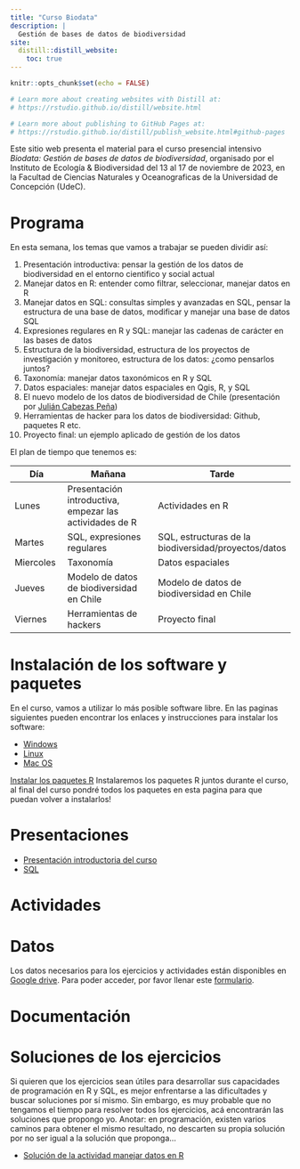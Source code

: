 ```yaml
---
title: "Curso Biodata"
description: |
  Gestión de bases de datos de biodiversidad
site: 
  distill::distill_website:
    toc: true
---
```


```r
knitr::opts_chunk$set(echo = FALSE)

# Learn more about creating websites with Distill at:
# https://rstudio.github.io/distill/website.html

# Learn more about publishing to GitHub Pages at:
# https://rstudio.github.io/distill/publish_website.html#github-pages

```



Este sitio web presenta el material para el curso presencial intensivo *Biodata: Gestión de bases de datos de biodiversidad*, organisado por el Instituto de Ecología & Biodiversidad del 13 al 17 de noviembre de 2023, en la Facultad de Ciencias Naturales y Oceanograficas de la Universidad de Concepción (UdeC).


# Programa

En esta semana, los temas que vamos a trabajar se pueden dividir así: 

1. Presentación introductiva: pensar la gestión de los datos de biodiversidad en el entorno cientifico y social actual
1. Manejar datos en R: entender como filtrar, seleccionar, manejar datos en R
1. Manejar datos en SQL: consultas simples y avanzadas en SQL, pensar la estructura de una base de datos, modificar y manejar una base de datos SQL
1. Expresiones regulares en R y SQL: manejar las cadenas de carácter en las bases de datos 
1. Estructura de la biodiversidad, estructura de los proyectos de investigación y monitoreo, estructura de los datos: ¿como pensarlos juntos?
1. Taxonomía: manejar datos taxonómicos en R y SQL
1. Datos espaciales: manejar datos espaciales en Qgis, R, y SQL
1. El nuevo modelo de los datos de biodiversidad de Chile (presentación por [Julián Cabezas Peña](https://www.juliancabezas.com/))
1. Herramientas de hacker para los datos de biodiversidad: Github, paquetes R etc.
1. Proyecto final: un ejemplo aplicado de gestión de los datos

El plan de tiempo que tenemos es:

| Día | Mañana | Tarde |
|-----|---------|------------|
| Lunes | Presentación introductiva, empezar las actividades de R | Actividades en R |
| Martes | SQL, expresiones regulares | SQL, estructuras de la biodiversidad/proyectos/datos |
| Miercoles | Taxonomía | Datos espaciales |
| Jueves | Modelo de datos de biodiversidad en Chile | Modelo de datos de biodiversidad en Chile |
| Viernes | Herramientas de hackers | Proyecto final |



# Instalación de los software y paquetes

En el curso, vamos a utilizar lo más posible software libre.
En las paginas siguientes pueden encontrar los enlaces y instrucciones para instalar los software:

* [Windows](./inst_software_windows.html)
* [Linux](./inst_software_linux.html)
* [Mac OS](./inst-software_macOS.html)

[Instalar los paquetes R](./inst_paquetes_R.html) Instalaremos los paquetes R juntos durante el curso, al final del curso pondré todos los paquetes en esta pagina para que puedan volver a instalarlos!

# Presentaciones

* [Presentación introductoria del curso](https://docs.google.com/presentation/d/1l-kktBV9cM-4mRmelO9Q10KaTazcKD3NpXsdHmhPIIQ/edit?usp=sharing)
* [SQL](https://docs.google.com/presentation/d/1HLSBmr53_AnhHta0ptoaDzR01M9sY8BrGAxDpM1r8zk/edit?usp=sharing)

# Actividades


# Datos

Los datos necesarios para los ejercicios y actividades están disponibles en [Google drive](https://drive.google.com/drive/folders/1hnp4NwjEXu4uNVZYKagMY5CNkEX6XNg2?usp=drive_link). Para poder acceder, por favor llenar este [formulario](https://docs.google.com/forms/d/e/1FAIpQLScM2bj_UTcHs4sEzfuQDJAdn-Kxs5vUYs7Y97fLiZBHxps5mA/viewform?usp=sf_link).

# Documentación

# Soluciones de los ejercicios

Si quieren que los ejercicios sean útiles para desarrollar sus capacidades de programación en R y SQL, es mejor enfrentarse a las dificultades y buscar soluciones por sí mismo.
Sin embargo, es muy probable que no tengamos el tiempo para resolver todos los ejercicios, acá encontrarán las soluciones que propongo yo.
Anotar: en programación, existen varios caminos para obtener el mismo resultado, no descarten su propia solución por no ser igual a la solución que proponga...

* [Solución de la actividad manejar datos en R](act_R_intro_corr.html)
